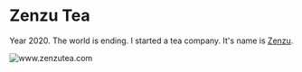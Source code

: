 
# Zenzu Tea

Year 2020.
The world is ending.
I started a tea company.
It's name is [Zenzu](https://www.zenzutea.com/).

<Bleed>
    <Image src="/zenzutea.png" alt="www.zenzutea.com" width={2880} height={4250} />
</Bleed>